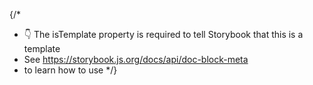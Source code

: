 
{/* 
  * 👇 The isTemplate property is required to tell Storybook that this is a template
  * See https://storybook.js.org/docs/api/doc-block-meta
  * to learn how to use
*/}

<Meta isTemplate />

<Title />

# Default implementation

<Primary />

<Source />

## Inputs

The component accepts the following inputs (props):

<Controls />

---

## Additional variations

Listed below are additional variations of the component.

<Stories />